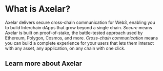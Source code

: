 # What is Axelar?


Axelar delivers secure cross-chain communication for Web3, enabling you to build Interchain dApps that grow beyond a single chain. _Secure_ means Axelar is built on proof-of-stake, the battle-tested approach used by Ethereum, Polygon, Cosmos, and more. _Cross-chain communication_ means you can build a complete experience for your users that lets them interact with any asset, any application, on any chain with one click.

<MenuList />

## Learn more about Axelar

<UrlList />

<Typeform />
